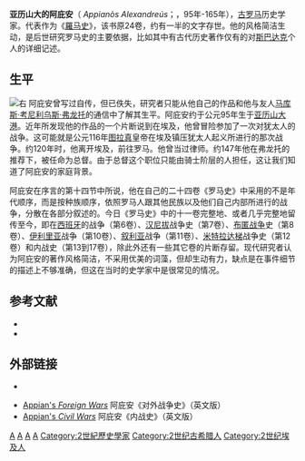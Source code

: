 '''亚历山大的阿庇安'''（{{lang-grc-gre|Ἀππιανὸς Ἀλεξανδρεύς}} ''Appianòs Alexandreús''；{{lang-la|Appianus Alexandrinus}}，95年-165年），[[古罗马|古罗马]]历史学家。代表作为《[[罗马史_(阿庇安)|羅马史]]》，该书原24卷，约有一半的文字存世。他的风格简洁生动，是后世研究罗马史的主要依据，比如其中有古代历史著作仅有的对[[斯巴达克|斯巴达克]]个人的详细记述。

==生平==
[[File:Radolt.JPG|右]]
阿庇安曾写过自传，但已佚失，研究者只能从他自己的作品和他与友人[[马库斯·考尼利乌斯·弗龙托|马库斯·考尼利乌斯·弗龙托]]的通信中了解其生平。阿庇安约于公元95年生于[[亚历山大港|亚历山大港]]。近年所发现他的作品的一个片断说到在埃及，他曾冒险参加了一次对犹太人的战争。这可能就是公元116年[[图拉真|图拉真]]皇帝在埃及镇压犹太人起义所进行的那次战争。约120年时，他离开埃及，前往罗马。他曾当过律师。约147年他在弗龙托的推荐下，被任命为总督。由于总督这个职位只能由骑士阶层的人担任，这让我们知道了阿庇安的家庭背景。

阿庇安在序言的第十四节中所说，他在自己的二十四卷《罗马史》中采用的不是年代顺序，而是按种族顺序，依照罗马人跟其他民族以及他们自己内部所进行的战争，分散在各部分叙述的。今日《罗马史》中的十一卷完整地、或者几乎完整地留传至今，即在[[西班牙_(罗马行省)|西班牙]]的战争（第6卷）、[[汉尼拔|汉尼拔]]战争史（第7卷）、[[布匿战争|布匿战争]]史（第8卷）、[[伊利里亚|伊利里亚]]战争（第10卷）、[[叙利亚_(罗马行省)|叙利亚]]战争（第11卷）、[[米特里達梯六世|米特拉达梯]]战争史（第12卷）和内战史（第13到17卷），除此外还有一些其它卷的片断存留。现代研究者认为阿庇安的著作风格简洁，不采用优美的词藻，但却生动有力，缺点是在事件细节的描述上不够准确，但这在当时的史学家中是很常见的情况。

==参考文献==
*{{cite book|title=《罗马史》|author=阿庇安|others=谢德风译|location=北京|publisher=商务印书馆|year=1997|isbn=7100017939|language=zh}}
*{{cite book|author=|title=中国大百科全书（第二版）|location=北京|publisher=中国大百科全书出版社|year=2009|pages=第1册第7页}}

== 外部链接 ==

* {{Cite book|publisher=World Digital Library|title=Appiani Alexandrini Historia Publio Candido interprete Ac praeterea Anonymi Compendium historiae ab excessu Constantini usque ad Ioannem XXIII|accessdate=2014-02-28|language=拉丁语|url=http://www.wdl.org/en/item/11613/|last=|first=|year=|isbn=|location=|pages=|archive-date=2021-03-27|archive-url=https://web.archive.org/web/20210327005434/https://www.wdl.org/en/item/11613/|dead-url=no}}

* [https://www.livius.org/ap-ark/appian/appian.html Appian's ''Foreign Wars''] {{Wayback|url=https://www.livius.org/ap-ark/appian/appian.html |date=20141008011125 }} 阿庇安《对外战争史》（英文版）
* [http://penelope.uchicago.edu/Thayer/E/Roman/Texts/Appian/home.html Appian's ''Civil Wars''] {{Wayback|url=http://penelope.uchicago.edu/Thayer/E/Roman/Texts/Appian/home.html |date=20190924184503 }} 阿庇安《内战史》（英文版）
{{Authority control}}
[[Category:古罗马历史学家|A]]
[[Category:古罗马作家|A]]
[[Category:95年出生|A]]
[[Category:165年逝世|A]]
[[Category:2世紀歷史學家|Category:2世紀歷史學家]]
[[Category:2世纪古希腊人|Category:2世纪古希腊人]]
[[Category:2世纪埃及人|Category:2世纪埃及人]]